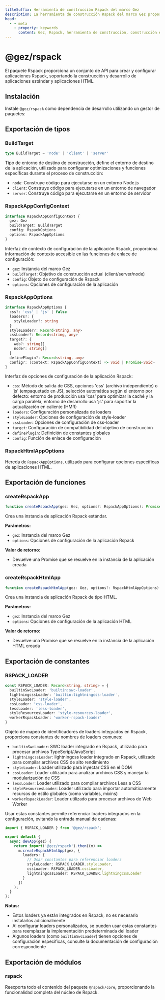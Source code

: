 ```yaml
---
titleSuffix: Herramienta de construcción Rspack del marco Gez
description: La herramienta de construcción Rspack del marco Gez proporciona capacidades de construcción de aplicaciones de alto rendimiento, soporta el desarrollo y construcción de aplicaciones estándar y aplicaciones HTML, e incluye varios procesadores de recursos y configuraciones de optimización integrados.
head:
  - - meta
    - property: keywords
      content: Gez, Rspack, herramienta de construcción, construcción de aplicaciones, aplicación HTML, TypeScript, CSS, procesamiento de recursos, optimización de rendimiento
---
```



# @gez/rspack

El paquete Rspack proporciona un conjunto de API para crear y configurar aplicaciones Rspack, soportando la construcción y desarrollo de aplicaciones estándar y aplicaciones HTML.

## Instalación

Instale `@gez/rspack` como dependencia de desarrollo utilizando un gestor de paquetes:

<PackageManagerTabs command="install @gez/rspack -D" />

## Exportación de tipos

### BuildTarget

```ts
type BuildTarget = 'node' | 'client' | 'server'
```

Tipo de entorno de destino de construcción, define el entorno de destino de la aplicación, utilizado para configurar optimizaciones y funciones específicas durante el proceso de construcción:
- `node`: Construye código para ejecutarse en un entorno Node.js
- `client`: Construye código para ejecutarse en un entorno de navegador
- `server`: Construye código para ejecutarse en un entorno de servidor

### RspackAppConfigContext

```ts
interface RspackAppConfigContext {
  gez: Gez
  buildTarget: BuildTarget
  config: RspackOptions
  options: RspackAppOptions
}
```

Interfaz de contexto de configuración de la aplicación Rspack, proporciona información de contexto accesible en las funciones de enlace de configuración:
- `gez`: Instancia del marco Gez
- `buildTarget`: Objetivo de construcción actual (client/server/node)
- `config`: Objeto de configuración de Rspack
- `options`: Opciones de configuración de la aplicación

### RspackAppOptions

```ts
interface RspackAppOptions {
  css?: 'css' | 'js' | false
  loaders?: {
    styleLoader?: string
  }
  styleLoader?: Record<string, any>
  cssLoader?: Record<string, any>
  target?: {
    web?: string[]
    node?: string[]
  }
  definePlugin?: Record<string, any>
  config?: (context: RspackAppConfigContext) => void | Promise<void>
}
```

Interfaz de opciones de configuración de la aplicación Rspack:
- `css`: Método de salida de CSS, opciones 'css' (archivo independiente) o 'js' (empaquetado en JS), selección automática según el entorno por defecto: entorno de producción usa 'css' para optimizar la caché y la carga paralela, entorno de desarrollo usa 'js' para soportar la actualización en caliente (HMR)
- `loaders`: Configuración personalizada de loaders
- `styleLoader`: Opciones de configuración de style-loader
- `cssLoader`: Opciones de configuración de css-loader
- `target`: Configuración de compatibilidad del objetivo de construcción
- `definePlugin`: Definición de constantes globales
- `config`: Función de enlace de configuración

### RspackHtmlAppOptions

Hereda de `RspackAppOptions`, utilizado para configurar opciones específicas de aplicaciones HTML.

## Exportación de funciones

### createRspackApp

```ts
function createRspackApp(gez: Gez, options?: RspackAppOptions): Promise<App>
```

Crea una instancia de aplicación Rspack estándar.

**Parámetros:**
- `gez`: Instancia del marco Gez
- `options`: Opciones de configuración de la aplicación Rspack

**Valor de retorno:**
- Devuelve una Promise que se resuelve en la instancia de la aplicación creada

### createRspackHtmlApp

```ts
function createRspackHtmlApp(gez: Gez, options?: RspackHtmlAppOptions): Promise<App>
```

Crea una instancia de aplicación Rspack de tipo HTML.

**Parámetros:**
- `gez`: Instancia del marco Gez
- `options`: Opciones de configuración de la aplicación HTML

**Valor de retorno:**
- Devuelve una Promise que se resuelve en la instancia de la aplicación HTML creada

## Exportación de constantes
### RSPACK_LOADER

```ts
const RSPACK_LOADER: Record<string, string> = {
  builtinSwcLoader: 'builtin:swc-loader',
  lightningcssLoader: 'builtin:lightningcss-loader',
  styleLoader: 'style-loader',
  cssLoader: 'css-loader',
  lessLoader: 'less-loader',
  styleResourcesLoader: 'style-resources-loader',
  workerRspackLoader: 'worker-rspack-loader'
}
```

Objeto de mapeo de identificadores de loaders integrados en Rspack, proporciona constantes de nombres de loaders comunes:

- `builtinSwcLoader`: SWC loader integrado en Rspack, utilizado para procesar archivos TypeScript/JavaScript
- `lightningcssLoader`: lightningcss loader integrado en Rspack, utilizado para compilar archivos CSS de alto rendimiento
- `styleLoader`: Loader utilizado para inyectar CSS en el DOM
- `cssLoader`: Loader utilizado para analizar archivos CSS y manejar la modularización de CSS
- `lessLoader`: Loader utilizado para compilar archivos Less a CSS
- `styleResourcesLoader`: Loader utilizado para importar automáticamente recursos de estilo globales (como variables, mixins)
- `workerRspackLoader`: Loader utilizado para procesar archivos de Web Worker

Usar estas constantes permite referenciar loaders integrados en la configuración, evitando la entrada manual de cadenas:

```ts title="src/entry.node.ts"
import { RSPACK_LOADER } from '@gez/rspack';

export default {
  async devApp(gez) {
    return import('@gez/rspack').then((m) =>
      m.createRspackHtmlApp(gez, {
        loaders: {
          // Usar constantes para referenciar loaders
          styleLoader: RSPACK_LOADER.styleLoader,
          cssLoader: RSPACK_LOADER.cssLoader,
          lightningcssLoader: RSPACK_LOADER.lightningcssLoader
        }
      })
    );
  }
};
```

**Notas:**
- Estos loaders ya están integrados en Rspack, no es necesario instalarlos adicionalmente
- Al configurar loaders personalizados, se pueden usar estas constantes para reemplazar la implementación predeterminada del loader
- Algunos loaders (como `builtinSwcLoader`) tienen opciones de configuración específicas, consulte la documentación de configuración correspondiente

## Exportación de módulos

### rspack

Reexporta todo el contenido del paquete `@rspack/core`, proporcionando la funcionalidad completa del núcleo de Rspack.
